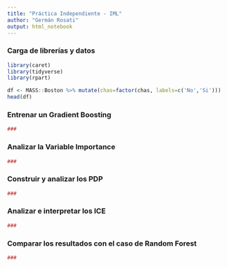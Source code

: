 ---
title: "Práctica Independiente - IML"
author: "Germán Rosati"
output: html_notebook
---


### Carga de librerías y datos

```{r, message=FALSE}
library(caret)
library(tidyverse)
library(rpart)

df <- MASS::Boston %>% mutate(chas=factor(chas, labels=c('No','Si')))
head(df)

```


### Entrenar un Gradient Boosting


```{r}
###
```


### Analizar la Variable Importance

```{r}
###
```


### Construir y analizar los PDP


```{r}
###
```


### Analizar e interpretar los ICE

```{r}
###
```


### Comparar los resultados con el caso de Random Forest

```{r}
###
```

